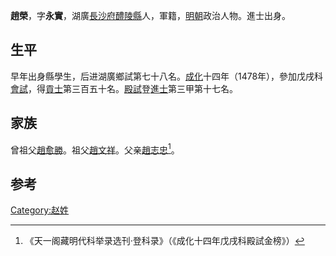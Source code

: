 {{Otheruses|other=名为赵荣的其他人物|赵荣}}

'''趙榮'''，字'''永實'''，湖廣[[長沙府|長沙府]][[醴陵縣|醴陵縣]]人，軍籍，[[明朝|明朝]]政治人物。進士出身。

== 生平 ==
早年出身縣學生，后进湖廣鄉試第七十八名。[[成化|成化]]十四年（1478年），參加戊戌科[[會試|會試]]，得[[貢士|貢士]]第三百五十名。[[殿試|殿試]]登[[進士|進士]]第三甲第十七名。

== 家族 ==
曾祖父[[趙愈勝|趙愈勝]]。祖父[[趙文祥|趙文祥]]。父亲[[趙志忠|趙志忠]]<ref>《天一阁藏明代科举录选刊·登科录》（《成化十四年戊戌科殿試金榜》）</ref>。

==参考==
{{reflist}}

{{成化十四年戊戌科殿試金榜}}

{{Authority control}}

{{DEFAULTSORT:}}
[[Category:赵姓|Category:赵姓]]


{{明朝人物小作品}}